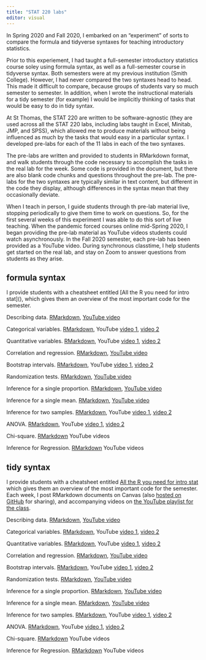 ```yaml
---
title: "STAT 220 labs"
editor: visual
---
```


::: lead
In Spring 2020 and Fall 2020, I embarked on an "experiment" of sorts to compare the formula and tidyverse syntaxes for teaching introductory statistics.
:::

Prior to this experiement, I had taught a full-semester introductory statistics course soley using formula syntax, as well as a full-semester course in tidyverse syntax. Both semesters were at my previous institution (Smith College). However, I had never compared the two syntaxes head to head. This made it difficult to compare, because groups of students vary so much semester to semester. In addition, when I wrote the instructional materials for a tidy semester (for example) I would be implicitly thinking of tasks that would be easy to do in tidy syntax.

At St Thomas, the STAT 220 are written to be software-agnostic (they are used across all the STAT 220 labs, including labs taught in Excel, Minitab, JMP, and SPSS), which allowed me to produce materials without being influenced as much by the tasks that would easy in a particular syntax. I developed pre-labs for each of the 11 labs in each of the two syntaxes.

The pre-labs are written and provided to students in RMarkdown format, and walk students through the code necessary to accomplish the tasks in the real lab for the week. Some code is provided in the document, but there are also blank code chunks and questions throughout the pre-lab. The pre-labs for the two syntaxes are typically similar in text content, but different in the code they display, although differences in the syntax mean that they occasionally deviate.

When I teach in person, I guide students through th pre-lab material live, stopping periodically to give them time to work on questions. So, for the first several weeks of this experiment I was able to do this sort of live teaching. When the pandemic forced courses online mid-Spring 2020, I began providing the pre-lab material as YouTube videos students could watch asynchronously. In the Fall 2020 semester, each pre-lab has been provided as a YouTube video. During synchronous classtime, I help students get started on the real lab, and stay on Zoom to answer questions from students as they arise.

## formula syntax

I provide students with a cheatsheet entitled \[All the R you need for intro stat\](), which gives them an overview of the most important code for the semester.

Describing data. [RMarkdown](https://github.com/AmeliaMN/STAT220-labs/blob/main/formula/01-STAT_220_DescribingDataPreLab_tidy.Rmd), [YouTube video]()

Categorical variables. [RMarkdown](https://github.com/AmeliaMN/STAT220-labs/blob/main/formula/02-STAT_220_CategoricalVariablesPreLab_tidy.Rmd), YouTube [video 1](), [video 2]()

Quantitative variables. [RMarkdown](https://github.com/AmeliaMN/STAT220-labs/blob/main/formula/03-STAT_220_QuantitativeVariablesPreLab_tidy.Rmd), YouTube [video 1](), [video 2]()

Correlation and regression. [RMarkdown](https://github.com/AmeliaMN/STAT220-labs/blob/main/formula/04-STAT_220_RegressionPreLab_tidy.Rmd), [YouTube video]()

Bootstrap intervals. [RMarkdown](https://github.com/AmeliaMN/STAT220-labs/blob/main/formula/05-STAT_220_BootstrapPreLab-tidy.Rmd), YouTube [video 1](), [video 2]()

Randomization tests. [RMarkdown](https://github.com/AmeliaMN/STAT220-labs/blob/main/formula/06-STAT_220_RandomizationPreLab-tidy.Rmd), [YouTube video]()

Inference for a single proportion. [RMarkdown](https://github.com/AmeliaMN/STAT220-labs/blob/main/formula/07-STAT_220_InferenceSingleProportionPreLab-formula.Rmd), [YouTube video]()

Inference for a single mean. [RMarkdown](https://github.com/AmeliaMN/STAT220-labs/blob/main/formula/08-STAT_220_InferenceSinglePreLab-formula.Rmd), [YouTube video]()

Inference for two samples. [RMarkdown](https://github.com/AmeliaMN/STAT220-labs/blob/main/formula/09-STAT_220_TwoSamplePreLab-formula.Rmd), YouTube [video 1](), [video 2]()

ANOVA. [RMarkdown](https://github.com/AmeliaMN/STAT220-labs/blob/main/formula/10-STAT_220_ANOVAPreLab-formula.Rmd), YouTube [video 1](), [video 2]()

Chi-square. [RMarkdown](https://github.com/AmeliaMN/STAT220-labs/blob/main/formula/11-STAT_220_ChiSquarePreLab-formula.Rmd) YouTube videos

Inference for Regression. [RMarkdown](https://github.com/AmeliaMN/STAT220-labs/blob/main/formula/12-STAT_220_RegressionInferencePreLab-formula.Rmd) YouTube videos

## tidy syntax

I provide students with a cheatsheet entitled [All the R you need for intro stat](https://github.com/AmeliaMN/STAT220-labs/blob/main/all_the_R_you_need_tidy.Rmd) which gives them an overview of the most important code for the semester. Each week, I post RMarkdown documents on Canvas (also [hosted on GitHub](https://github.com/AmeliaMN/STAT220-labs/tree/main/tidy) for sharing), and accompanying videos on [the YouTube playlist for the class](https://www.youtube.com/playlist?list=PLik6fAQnSI93eBVuAONFBCVdOd7VFhKQX).

Describing data. [RMarkdown](https://github.com/AmeliaMN/STAT220-labs/blob/main/tidy/01-STAT_220_DescribingDataPreLab_tidy.Rmd), [YouTube video](https://www.youtube.com/watch?v=vMZXK_RJ-_k&list=PLik6fAQnSI93eBVuAONFBCVdOd7VFhKQX&index=2)

Categorical variables. [RMarkdown](https://github.com/AmeliaMN/STAT220-labs/blob/main/tidy/02-STAT_220_CategoricalVariablesPreLab_tidy.Rmd), YouTube [video 1](https://www.youtube.com/watch?v=Ir-LeWndP70&list=PLik6fAQnSI93eBVuAONFBCVdOd7VFhKQX&index=3), [video 2](https://www.youtube.com/watch?v=Q3HJSCG3GOQ&list=PLik6fAQnSI93eBVuAONFBCVdOd7VFhKQX&index=4)

Quantitative variables. [RMarkdown](https://github.com/AmeliaMN/STAT220-labs/blob/main/tidy/03-STAT_220_QuantitativeVariablesPreLab_tidy.Rmd), YouTube [video 1](https://www.youtube.com/watch?v=f2TKQYizfqA&list=PLik6fAQnSI93eBVuAONFBCVdOd7VFhKQX&index=5), [video 2](https://www.youtube.com/watch?v=siB6pydmQYY&list=PLik6fAQnSI93eBVuAONFBCVdOd7VFhKQX&index=6)

Correlation and regression. [RMarkdown](https://github.com/AmeliaMN/STAT220-labs/blob/main/tidy/04-STAT_220_RegressionPreLab_tidy.Rmd), [YouTube video](https://www.youtube.com/watch?v=j5mu5XcJD_w&list=PLik6fAQnSI93eBVuAONFBCVdOd7VFhKQX&index=7)

Bootstrap intervals. [RMarkdown](https://github.com/AmeliaMN/STAT220-labs/blob/main/tidy/05-STAT_220_BootstrapPreLab-tidy.Rmd), YouTube [video 1](https://www.youtube.com/watch?v=FE6_NrUXgMI&list=PLik6fAQnSI93eBVuAONFBCVdOd7VFhKQX&index=8), [video 2](https://www.youtube.com/watch?v=IPQaqi6rP0o&list=PLik6fAQnSI93eBVuAONFBCVdOd7VFhKQX&index=9)

Randomization tests. [RMarkdown](https://github.com/AmeliaMN/STAT220-labs/blob/main/tidy/06-STAT_220_RandomizationPreLab-tidy.Rmd), [YouTube video](https://www.youtube.com/watch?v=2KwN-JrVfwQ&list=PLik6fAQnSI93eBVuAONFBCVdOd7VFhKQX&index=10)

Inference for a single proportion. [RMarkdown](https://github.com/AmeliaMN/STAT220-labs/blob/main/tidy/07-STAT_220_InferenceSingleProportionPreLab-tidy.Rmd), [YouTube video](https://www.youtube.com/watch?v=H8msMGkUmp0&list=PLik6fAQnSI93eBVuAONFBCVdOd7VFhKQX&index=11)

Inference for a single mean. [RMarkdown](https://github.com/AmeliaMN/STAT220-labs/blob/main/tidy/08-STAT_220_InferenceSingleMeanPreLab-tidy.Rmd), [YouTube video](https://www.youtube.com/watch?v=VvjImYrUobA&list=PLik6fAQnSI93eBVuAONFBCVdOd7VFhKQX&index=12)

Inference for two samples. [RMarkdown](https://github.com/AmeliaMN/STAT220-labs/blob/main/tidy/09-STAT_220_TwoSamplePreLab-tidy.Rmd), YouTube [video 1](https://www.youtube.com/watch?v=4zVAN4gqAmQ&list=PLik6fAQnSI93eBVuAONFBCVdOd7VFhKQX&index=13), [video 2](https://www.youtube.com/watch?v=lvZphz3-oXE&list=PLik6fAQnSI93eBVuAONFBCVdOd7VFhKQX&index=14)

ANOVA. [RMarkdown](https://github.com/AmeliaMN/STAT220-labs/blob/main/tidy/10-STAT_220_ANOVAPreLab-tidy.Rmd), YouTube [video 1](https://www.youtube.com/watch?v=iul28zUiCM4&list=PLik6fAQnSI93eBVuAONFBCVdOd7VFhKQX&index=15), [video 2](https://www.youtube.com/watch?v=kXJOwsRqd8g&list=PLik6fAQnSI93eBVuAONFBCVdOd7VFhKQX&index=16)

Chi-square. [RMarkdown](https://github.com/AmeliaMN/STAT220-labs/blob/main/tidy/11-STAT_220_ChiSquarePreLab-tidy.Rmd) YouTube videos

Inference for Regression. [RMarkdown](https://github.com/AmeliaMN/STAT220-labs/blob/main/tidy/12-STAT_220_RegressionInferencePreLab-tidy.Rmd) YouTube videos
